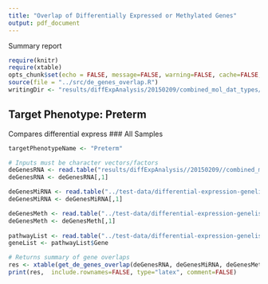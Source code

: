 ```yaml
---
title: "Overlap of Differentially Expressed or Methylated Genes"
output: pdf_document
---
```

Summary report

```r
require(knitr)
require(xtable)
opts_chunk$set(echo = FALSE, message=FALSE, warning=FALSE, cache=FALSE, results='markup')
source(file = "../src/de_genes_overlap.R")
writingDir <- "results/diffExpAnalysis/20150209/combined_mol_dat_types/"
```

## Target Phenotype: Preterm 
Compares differential express
### All Samples 
```r

targetPhenotypeName <- "Preterm"

# Inputs must be character vectors/factors
deGenesRNA <- read.table("results/diffExpAnalysis//20150209//combined_mol_dat_types/DE_RNASeq_Preterm_all_20150209.txt")
deGenesRNA <- deGenesRNA[,1]

deGenesMiRNA <- read.table("../test-data/differential-expression-genelist/targets-diffExp-mirs.txt")
deGenesMiRNA <- deGenesMiRNA[,1]

deGenesMeth <- read.table("../test-data/differential-expression-genelist/diff-meth-genelist.txt")
deGenesMeth <- deGenesMeth[,1]
  
pathwayList <- read.table("../test-data/differential-expression-genelist/genelist-pathways.txt", header=T, sep="\t")
geneList <- pathwayList$Gene
```

```r
# Returns summary of gene overlaps
res <- xtable(get_de_genes_overlap(deGenesRNA, deGenesMiRNA, deGenesMeth, geneList, targetPhenotypeName, writingDir))
print(res,  include.rownames=FALSE, type="latex", comment=FALSE)
```